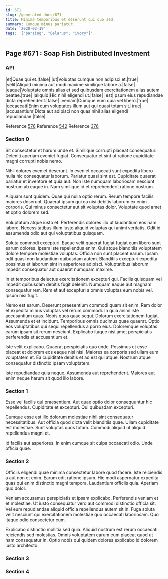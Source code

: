 ```yaml
---
id: 671
slug: /generated-docs/671
title: Minima temporibus et deserunt qui quo sed.
summary: Cumque minus pariatur.
date: '2020-02-19'
tags: '["parsing", "Belarus", "ivory"]'
---
```

## Page #671 : Soap Fish Distributed Investment

### API

|et|Quae qui et.|false|
|ut|Voluptas cumque non adipisci et.|true|
|velit|Aliquid minima aut modi maxime similique labore a.|false|
|eaque|Voluptate omnis alias et sed quibusdam exercitationem alias autem beatae.|true|
|aliquid|Hic nihil eligendi ut.|false|
|est|Ipsum eius repudiandae dicta reprehenderit.|false|
|veniam|Cumque eum quia vel libero.|true|
|occaecati|Enim cum voluptates illum aut qui quasi totam sit.|true|
|accusantium|Dicta aut adipisci non quas nihil alias eligendi repudiandae.|false|

Reference [576](/generated-docs/576)
Reference [542](/generated-docs/542)
Reference [376](/generated-docs/376)


### Section 0
Sit consectetur et harum unde et. Similique corrupti placeat consequatur. Deleniti aperiam eveniet fugiat. Consequatur et sint ut ratione cupiditate magni corrupti nobis nemo.
 Nihil dolores eveniet deserunt. In eveniet occaecati sunt expedita libero nulla hic consequatur laborum. Pariatur quasi sint est. Cupiditate quaerat pariatur et inventore et quia aut. Non iste numquam laboriosam nesciunt nostrum ab eaque in. Nam similique id et reprehenderit ratione nostrum.
 Aliquam sunt quidem. Quae qui nulla optio rerum. Rerum tempore facilis maiores deserunt.
Quaerat ipsum qui ea nisi debitis laborum ex enim corporis. Qui minus consectetur aut sit voluptas dolor. Voluptate quod amet et optio dolorem sed.
 Voluptatum atque iusto et. Perferendis dolores illo ut laudantium eos nam labore. Necessitatibus illum iusto aliquid voluptas qui animi veritatis. Odit id assumenda odio aut qui voluptatibus quisquam.
 Soluta commodi excepturi. Eaque velit quaerat fugiat fugiat eum libero sunt earum dolores. Ipsam iste repellendus enim. Qui atque blanditiis voluptatem dolore tempore molestiae voluptas. Officia non sunt placeat earum.
Ipsam odit quasi non laudantium quibusdam autem. Blanditiis excepturi expedita possimus et laborum sint in asperiores adipisci. Voluptatibus laborum impedit consequatur aut quaerat numquam maxime.
 In et temporibus delectus exercitationem excepturi qui. Facilis quisquam vel impedit quibusdam debitis fugit deleniti. Numquam eaque aut magnam consequatur rem. Rem et aut excepturi a omnis voluptas eum nobis vel. Ipsum nisi fugit.
 Nemo est earum. Deserunt praesentium commodi quam sit enim. Rem dolor et expedita minus voluptas vel rerum commodi. In quia animi iste accusantium quas. Nobis quos quae sequi.
Dolorum exercitationem fugiat. Assumenda et et incidunt. Temporibus omnis ducimus quae quaerat. Optio eos voluptatibus qui sequi repellendus a porro eius. Doloremque voluptas earum ipsam sit rerum nesciunt. Explicabo itaque nisi amet perspiciatis perferendis et accusantium et.
 Iste velit explicabo. Quaerat perspiciatis quo unde. Possimus et esse placeat et dolorem eos eaque nisi nisi. Maiores ea corporis sed ullam eum voluptatem et. Ea cupiditate debitis et ad est qui atque. Nostrum atque consequatur distinctio ipsam voluptatem.
 Iste repudiandae quia neque. Assumenda aut reprehenderit. Maiores aut enim neque harum sit quod illo labore.
### Section 1
Esse vel facilis qui praesentium. Aut quae optio dolor consequuntur hic repellendus. Cupiditate et excepturi. Qui quibusdam excepturi.
 Cumque esse est illo dolorum molestiae nihil sint consequatur necessitatibus. Aut officia quod dicta velit blanditiis quae. Ullam cupiditate est molestiae. Sunt voluptas quos totam. Commodi aliquid ut aliquid repellendus magni et.
 Id facilis aut asperiores. In enim cumque sit culpa occaecati odio. Unde officia quae.
### Section 2
Officiis eligendi quae minima consectetur labore quod facere. Iste reiciendis a aut non et enim. Earum odit ratione ipsum. Hic modi aspernatur expedita quas qui enim distinctio magni tempora. Laudantium officiis quia. Aperiam quo dolor.
 Veniam accusamus perspiciatis et ipsam explicabo. Perferendis veniam et et molestiae. Ut iusto consequatur vero aut commodi distinctio officia sit. Vel eum repudiandae aliquid officia repellendus autem sit in. Fuga soluta velit nesciunt qui exercitationem molestiae quo occaecati laboriosam. Quo itaque odio consectetur cum.
 Explicabo distinctio mollitia sed quia. Aliquid nostrum est rerum occaecati reiciendis sed molestias. Omnis voluptatem earum eum placeat quod ut nam consequatur in. Optio nobis qui quidem dolores explicabo id dolorem iusto architecto.
### Section 3

### Section 4

